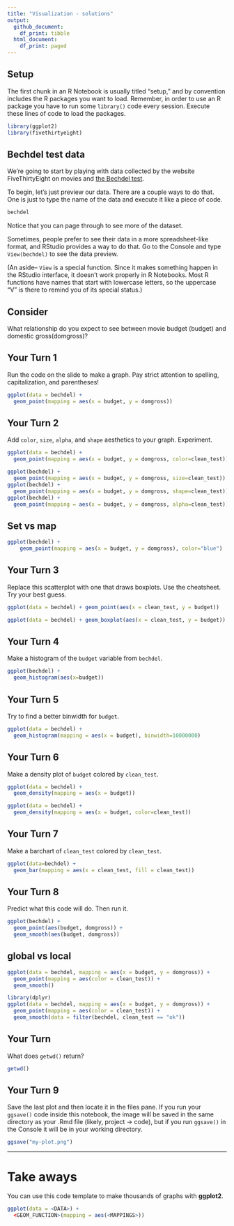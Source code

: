 ```yaml
---
title: "Visualization - solutions"
output:
  github_document: 
    df_print: tibble
  html_document:
    df_print: paged
---
```


## Setup

The first chunk in an R Notebook is usually titled "setup," and by convention includes the R packages you want to load. Remember, in order to use an R package you have to run some `library()` code every session. Execute these lines of code to load the packages. 

```r
library(ggplot2)
library(fivethirtyeight)
```

## Bechdel test data

We're going to start by playing with data collected by the website FiveThirtyEight on movies and [the Bechdel test](https://en.wikipedia.org/wiki/Bechdel_test). 

To begin, let's just preview our data. There are a couple ways to do that. One is just to type the name of the data and execute it like a piece of code. 

```r
bechdel
```

Notice that you can page through to see more of the dataset. 

Sometimes, people prefer to see their data in a more spreadsheet-like format, and RStudio provides a way to do that. Go to the Console and type `View(bechdel)` to see the data preview. 

(An aside-- `View` is a special function. Since it makes something happen in the RStudio interface, it doesn't work properly in R Notebooks. Most R functions have names that start with lowercase letters, so the uppercase "V" is there to remind you of its special status.)



## Consider
What relationship do you expect to see between movie budget (budget) and domestic gross(domgross)?

## Your Turn 1

Run the code on the slide to make a graph. Pay strict attention to spelling, capitalization, and parentheses!

```r
ggplot(data = bechdel) +
  geom_point(mapping = aes(x = budget, y = domgross))
```

## Your Turn 2

Add `color`, `size`, `alpha`, and `shape` aesthetics to your graph. Experiment.  

```r
ggplot(data = bechdel) +
  geom_point(mapping = aes(x = budget, y = domgross, color=clean_test))

ggplot(bechdel) + 
  geom_point(mapping = aes(x = budget, y = domgross, size=clean_test))
ggplot(bechdel) + 
  geom_point(mapping = aes(x = budget, y = domgross, shape=clean_test))
ggplot(bechdel) + 
  geom_point(mapping = aes(x = budget, y = domgross, alpha=clean_test))

```

## Set vs map

```r
ggplot(bechdel) + 
    geom_point(mapping = aes(x = budget, y = domgross), color="blue")
```

## Your Turn 3

Replace this scatterplot with one that draws boxplots. Use the cheatsheet. Try your best guess.

```r
ggplot(data = bechdel) + geom_point(aes(x = clean_test, y = budget))

ggplot(data = bechdel) + geom_boxplot(aes(x = clean_test, y = budget))
```

## Your Turn 4

Make a histogram of the `budget` variable from `bechdel`.

```r
ggplot(bechdel) + 
  geom_histogram(aes(x=budget))
```

## Your Turn 5
Try to find a better binwidth for `budget`.

```r
ggplot(data = bechdel) +
  geom_histogram(mapping = aes(x = budget), binwidth=10000000)
```

## Your Turn 6

Make a density plot of `budget` colored by `clean_test`.

```r
ggplot(data = bechdel) +
  geom_density(mapping = aes(x = budget))

ggplot(data = bechdel) +
  geom_density(mapping = aes(x = budget, color=clean_test))
```


## Your Turn 7

Make a barchart of `clean_test` colored by `clean_test`.

```r
ggplot(data=bechdel) +
  geom_bar(mapping = aes(x = clean_test, fill = clean_test))
```


## Your Turn 8

Predict what this code will do. Then run it.

```r
ggplot(bechdel) + 
  geom_point(aes(budget, domgross)) +
  geom_smooth(aes(budget, domgross))
```

## global vs local

```r
ggplot(data = bechdel, mapping = aes(x = budget, y = domgross)) +
  geom_point(mapping = aes(color = clean_test)) +
  geom_smooth()
```

```r
library(dplyr)
ggplot(data = bechdel, mapping = aes(x = budget, y = domgross)) +
  geom_point(mapping = aes(color = clean_test)) +
  geom_smooth(data = filter(bechdel, clean_test == "ok"))
```

## Your Turn

What does `getwd()` return?

```r
getwd()
```

## Your Turn 9

Save the last plot and then locate it in the files pane. If you run your `ggsave()` code inside this notebook, the image will be saved in the same directory as your .Rmd file (likely, project -> code), but if you run `ggsave()` in the Console it will be in your working directory. 

```r
ggsave("my-plot.png")
```

***

# Take aways

You can use this code template to make thousands of graphs with **ggplot2**.

```r
ggplot(data = <DATA>) +
  <GEOM_FUNCTION>(mapping = aes(<MAPPINGS>))
```

<!-- This file by Amelia McNamara is licensed under a Creative Commons Attribution 4.0 International License, adapted from the orignal work at https://github.com/rstudio/master-the-tidyverse by RStudio. -->